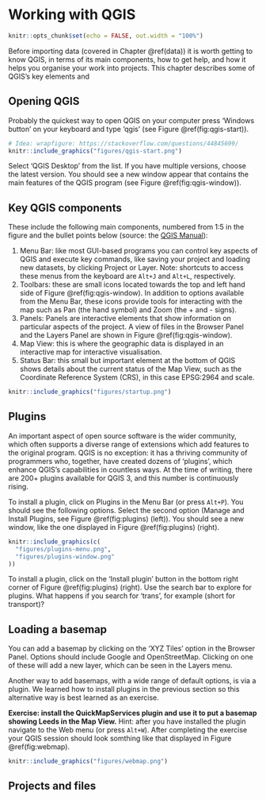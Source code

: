 # Working with QGIS

```r
knitr::opts_chunk$set(echo = FALSE, out.width = "100%")
```

Before importing data (covered in Chapter \@ref(data)) it is worth getting to know QGIS, in terms of its main components, how to get help, and how it helps you organise your work into projects.
This chapter describes some of QGIS's key elements and 

## Opening QGIS

Probably the quickest way to open QGIS on your computer press 'Windows button' on your keyboard and type 'qgis' (see Figure \@ref(fig:qgis-start)).

<!-- \begin{wrapfigure}{R}   -->
<!--  \begin{center} -->

```r
# Idea: wrapfigure: https://stackoverflow.com/questions/44845699/
knitr::include_graphics("figures/qgis-start.png")
```

<!-- \end{center} -->
<!-- \end{wrapfigure} -->

Select 'QGIS Desktop' from the list.
If you have multiple versions, choose the latest version.
You should see a new window appear that contains the main features of the QGIS program (see Figure \@ref(fig:qgis-window)).

## Key QGIS components

These include the following main components, numbered from 1:5 in the figure and the bullet points below (source: the [QGIS Manual](https://docs.qgis.org/2.18/en/docs/user_manual/)):

1. Menu Bar: like most GUI-based programs you can control key aspects of QGIS and execute key commands, like saving your project and loading new datasets, by clicking Project or Layer.  Note: shortcuts to access these menus from the keyboard are `Alt+J` and `Alt+L`, respectively.
1. Toolbars: these are small icons located towards the top and left hand side of Figure \@ref(fig:qgis-window). In addition to options available from the Menu Bar, these icons provide tools for interacting with the map such as Pan (the hand symbol) and Zoom (the + and - signs).
1. Panels: Panels are interactive elements that show information on particular aspects of the project. A view of files in the Browser Panel and the Layers Panel are shown in Figure \@ref(fig:qgis-window). 
1. Map View: this is where the geographic data is displayed in an interactive map for interactive visualisation.
1. Status Bar: this small but important element at the bottom of QGIS shows details about the current status of the Map View, such as the Coordinate Reference System (CRS), in this case EPSG:2964 and scale.

```r
knitr::include_graphics("figures/startup.png")
```

## Plugins

An important aspect of open source software is the wider community, which often supports a diverse range of extensions which add features to the original program.
QGIS is no exception: it has a thriving community of programmers who, together, have created dozens of 'plugins', which enhance QGIS's capabilities in countless ways.
At the time of writing, there are 200+ plugins available for QGIS 3, and this number is continuously rising.

To install a plugin, click on Plugins in the Menu Bar (or press `Alt+P`).
You should see the following options.
Select the second option (Manage and Install Plugins, see Figure \@ref(fig:plugins) (left)).
You should see a new window, like the one displayed in Figure \@ref(fig:plugins) (right).


```r
knitr::include_graphics(c(
  "figures/plugins-menu.png",
  "figures/plugins-window.png"
))
```

To install a plugin, click on the 'Install plugin' button in the bottom right corner of Figure \@ref(fig:plugins) (right).
Use the search bar to explore for plugins. What happens if you search for 'trans', for example (short for transport)?

## Loading a basemap

You can add a basemap by clicking on the 'XYZ Tiles' option in the Browser Panel. Options should include Google and OpenStreetMap.
Clicking on one of these will add a new layer, which can be seen in the Layers menu.

Another way to add basemaps, with a wide range of default options, is via a plugin. 
We learned how to install plugins in the previous section so this alternative way is best learned as an exercise.

**Exercise: install the QuickMapServices plugin and use it to put a basemap showing Leeds in the Map View.**
Hint: after you have installed the plugin navigate to the Web menu (or press `Alt+W`).
After completing the exercise your QGIS session should look somthing like that displayed in Figure \@ref(fig:webmap).

```r
knitr::include_graphics("figures/webmap.png")
```



## Projects and files

